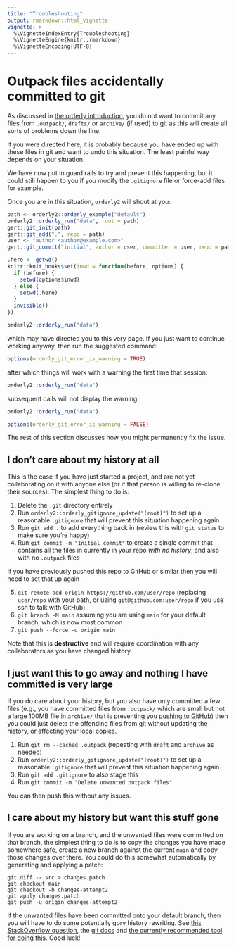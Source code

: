 ```yaml
---
title: "Troubleshooting"
output: rmarkdown::html_vignette
vignette: >
  %\VignetteIndexEntry{Troubleshooting}
  %\VignetteEngine{knitr::rmarkdown}
  %\VignetteEncoding{UTF-8}
---
```


# Outpack files accidentally committed to git

As discussed in [the orderly introduction](/orderly2/articles/introduction.html#interaction-with-version-control), you do not want to commit any files from `.outpack/`, `drafts/` or `archive/` (if used) to git as this will create all sorts of problems down the line.

If you were directed here, it is probably because you have ended up with these files in git and want to undo this situation. The least painful way depends on your situation.

We have now put in guard rails to try and prevent this happening, but it could still happen to you if you modify the `.gitignore` file or force-add files for example.

Once you are in this situation, `orderly2` will shout at you:

```r
path <- orderly2::orderly_example("default")
orderly2::orderly_run("data", root = path)
gert::git_init(path)
gert::git_add(".", repo = path)
user <- "author <author@example.com>"
gert::git_commit("initial", author = user, committer = user, repo = path)

.here <- getwd()
knitr::knit_hooks$set(inwd = function(before, options) {
  if (before) {
    setwd(options$inwd)
  } else {
    setwd(.here)
  }
  invisible()
})
```

```r
orderly2::orderly_run("data")
```

which may have directed you to this very page.  If you just want to continue working anyway, then run the suggested command:

```r
options(orderly_git_error_is_warning = TRUE)
```

after which things will work with a warning the first time that session:

```r
orderly2::orderly_run("data")
```

subsequent calls will not display the warning:

```r
orderly2::orderly_run("data")
```

```r
options(orderly_git_error_is_warning = FALSE)
```

The rest of this section discusses how you might permanently fix the issue.

## I don't care about my history at all

This is the case if you have just started a project, and are not yet collaborating on it with anyone else (or if that person is willing to re-clone their sources).  The simplest thing to do is:

1. Delete the `.git` directory entirely
2. Run `orderly2::orderly_gitignore_update("(root)")` to set up a reasonable `.gitignore` that will prevent this situation happening again
3. Run `git add .` to add everything back in (review this with `git status` to make sure you're happy)
4. Run `git commit -m "Initial commit"` to create a single commit that contains all the files in currently in your repo *with no history*, and also with no `.outpack` files

If you have previously pushed this repo to GitHub or similar then you will need to set that up again

5. `git remote add origin https://github.com/user/repo` (replacing `user/repo` with your path, or using `git@github.com:user/repo` if you use ssh to talk with GitHub)
6. `git branch -M main` assuming you are using `main` for your default branch, which is now most common
7. `git push --force -u origin main`

Note that this is **destructive** and will require coordination with any collaborators as you have changed history.

## I just want this to go away and nothing I have committed is very large

If you do care about your history, but you also have only committed a few files (e.g., you have committed files from `.outpack/` which are small but not a large 100MB file in `archive/` that is preventing you [pushing to GitHub](https://docs.github.com/en/repositories/working-with-files/managing-large-files/about-large-files-on-github)) then you could just delete the offending files from git without updating the history, or affecting your local copies.

1. Run `git rm --cached .outpack` (repeating with `draft` and `archive` as needed)
2. Run `orderly2::orderly_gitignore_update("(root)")` to set up a reasonable `.gitignore` that will prevent this situation happening again
3. Run `git add .gitignore` to also stage this
4. Run `git commit -m "Delete unwanted outpack files"`

You can then push this without any issues.

## I care about my history but want this stuff gone

If you are working on a branch, and the unwanted files were committed on that branch, the simplest thing to do is to copy the changes you have made somewhere safe, create a new branch against the current `main` and copy those changes over there. You could do this somewhat automatically by generating and applying a patch:

```
git diff -- src > changes.patch
git checkout main
git checkout -b changes-attempt2
git apply changes.patch
git push -u origin changes-attempt2
```

If the unwanted files have been committed onto your default branch, then you will have to do some potentially gory history rewriting. See [this StackOverflow question](https://stackoverflow.com/questions/10067848/remove-folder-and-its-contents-from-git-githubs-history), the [git docs](https://git-scm.com/docs/git-filter-branch#_warning) and [the currently recommended tool for doing this](https://github.com/newren/git-filter-repo/). Good luck!

